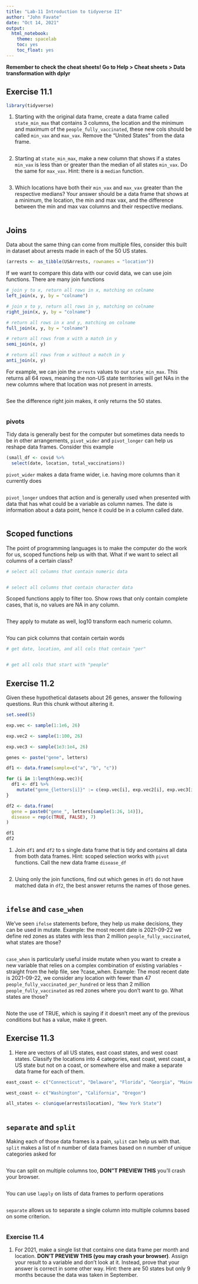 ```yaml
---
title: "Lab-11 Introduction to tidyverse II"
author: "John Favate"
date: "Oct 14, 2021"
output: 
  html_notebook:
    theme: spacelab
    toc: yes
    toc_float: yes
---
```


**Remember to check the cheat sheets! Go to Help > Cheat sheets > Data transformation with dplyr**

## Exercise 11.1

```r
library(tidyverse)
```

1. Starting with the original data frame, create a data frame called `state_min_max` that contains 3 columns, the location and the minimum and maximum of the `people_fully_vaccinated`, these new cols should be called `min_vax` and `max_vax`. Remove the "United States" from the data frame.
```r

```

2. Starting at `state_min_max`, make a new column that shows if a states `min_vax` is less than or greater than the median of all states `min_vax`. Do the same for `max_vax`. Hint: there is a `median` function.
```r

```

3. Which locations have both their `min_vax` and `max_vax` greater than the respective medians? Your answer should be a data frame that shows at a minimum, the location, the min and max vax, and the difference between the min and max vax columns and their respective medians. 
```r

```

## Joins

Data about the same thing can come from multiple files, consider this built in dataset about arrests made in each of the 50 US states.
```r
(arrests <- as_tibble(USArrests, rownames = "location"))
```

If we want to compare this data with our covid data, we can use join functions. There are many join functions
```r
# join y to x, return all rows in x, matching on colname
left_join(x, y, by = "colname")

# join x to y, return all rows in y, matching on colname
right_join(x, y, by = "colname")

# return all rows in x and y, matching on colname
full_join(x, y, by = "colname")

# return all rows from x with a match in y
semi_join(x, y)

# return all rows from x without a match in y
anti_join(x, y)
```

For example, we can join the `arrests` values to our `state_min_max`. This returns all 64 rows, meaning the non-US state territories will get NAs in the new columns where that location was not present in arrests.
```r

```

See the difference right join makes, it only returns the 50 states.
```r

```

### pivots

Tidy data is generally best for the computer but sometimes data needs to be in other arrangements, `pivot_wider` and `pivot_longer` can help us reshape data frames. Consider this example
```r
(small_df <- covid %>% 
  select(date, location, total_vaccinations))
```

`pivot_wider` makes a data frame wider, i.e. having more columns than it currently does
```r

```

`pivot_longer` undoes that action and is generally used when presented with data that has what could be a variable as column names. The date is information about a data point, hence it could be in a column called date.
```r

```

## Scoped functions

The point of programming languages is to make the computer do the work for us, scoped functions help us with that. What if we want to select all columns of a certain class?
```r
# select all columns that contain numeric data


# select all columns that contain character data

```

Scoped functions apply to filter too. Show rows that only contain complete cases, that is, no values are NA in any column.
```r

```

They apply to mutate as well, log10 transform each numeric column.
```r

```

You can pick columns that contain certain words
```r
# get date, location, and all cols that contain "per"


# get all cols that start with "people"

```

## Exercise 11.2

Given these hypothetical datasets about 26 genes, answer the following questions. Run this chunk without altering it. 
```r
set.seed(5)

exp.vec <- sample(1:1e6, 26)

exp.vec2 <- sample(1:100, 26)

exp.vec3 <- sample(1e3:1e4, 26)

genes <- paste("gene", letters)

df1 <- data.frame(sample=c("a", "b", "c"))

for (i in 1:length(exp.vec)){
  df1 <- df1 %>% 
    mutate("gene_{letters[i]}" := c(exp.vec[i], exp.vec2[i], exp.vec3[i]))
}

df2 <- data.frame(
  gene = paste0("gene_", letters[sample(1:26, 14)]),
  disease = rep(c(TRUE, FALSE), 7)
)

df1
df2
```

1. Join `df1` and `df2` to s single data frame that is tidy and contains all data from both data frames. Hint: scoped selection works with `pivot` functions. Call the new data frame `disease_df`
```r

```

2. Using only the join functions, find out which genes in `df1` do not have matched data in `df2`, the best answer returns the names of those genes.
```r

```

## `ifelse` and `case_when`

We've seen `ifelse` statements before, they help us make decisions, they can be used in mutate. Example: the most recent date is 2021-09-22 we define red zones as states with less than 2 million `people_fully_vaccinated`, what states are those?
```r

```

`case_when` is particularly useful inside mutate when you want to create a new variable that relies on a complex combination of existing variables - straight from the help file, see ?case_when. Example: The most recent date is 2021-09-22, we consider any location with fewer than 47 `people_fully_vaccinated_per_hundred` or less than 2 million `people_fully_vaccinated` as red zones where you don't want to go. What states are those?
```r

```

Note the use of TRUE, which is saying if it doesn't meet any of the previous conditions but has a value, make it green.

## Exercise 11.3

1. Here are vectors of all US states, east coast states, and west coast states. Classify the locations into 4 categories, east coast, west coast, a US state but not on a coast, or somewhere else and make a separate data frame for each of them. 
```r
east_coast <- c("Connecticut", "Delaware", "Florida", "Georgia", "Maine", "New Hampshire", "Massachusetts", "Rhode Island", "New York State", "New Jersey", "Maryland", "Virginia", "North Carolina", "South Carolina")

west_coast <- c("Washington", "California", "Oregon")

all_states <- c(unique(arrests$location), "New York State")
```

```r

```

## `separate` and `split`

Making each of those data frames is a pain, `split` can help us with that. `split` makes a list of n number of data frames based on n number of unique categories asked for
```r

```

You can split on multiple columns too, **DON"T PREVIEW THIS** you'll crash your browser.
```r

```

You can use `lapply` on lists of data frames to perform operations
```r

```

`separate` allows us to separate a single column into multiple columns based on some criterion.
```r

```

### Exercise 11.4

1. For 2021, make a single list that contains one data frame per month and location. **DON'T PREVIEW THIS (you may crash your browser)**. Assign your result to a variable and don't look at it. Instead, prove that your answer is correct in some other way. Hint: there are 50 states but only 9 months because the data was taken in September.
```r

```
